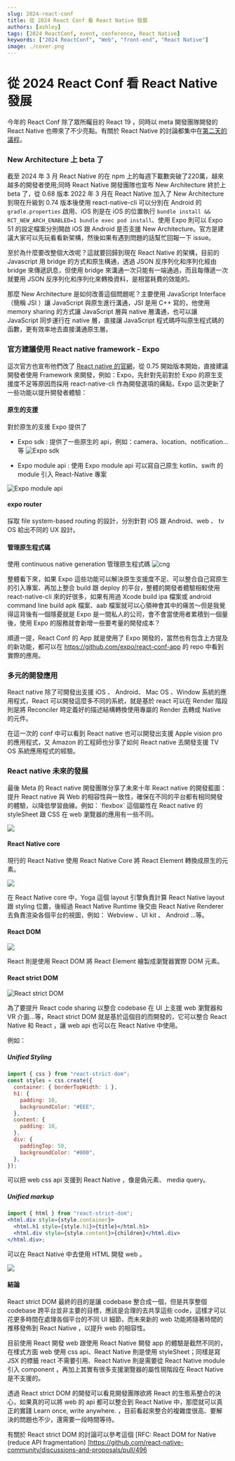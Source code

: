 ```yaml
---
slug: 2024-react-conf
title: 從 2024 React Conf 看 React Native 發展
authors: [ashley]
tags: [2024 ReactConf, event, conference, React Native]
keywords: ["2024 ReactConf", "Web", "front-end", "React Native"]
image: ./cover.png
---
```


# 從 2024 React Conf 看 React Native 發展

今年的 React Conf 除了眾所矚目的 React 19 ，同時以 meta 開發團隊開發的 React Native 也帶來了不少亮點。有關於 React Native 的討論都集中在[第二天的議程](https://www.youtube.com/watch?v=0ckOUBiuxVY)。

### New Architecture 上 beta 了

截至 2024 年 3 月 React Native 的在 npm 上的每週下載數突破了220萬，越來越多的開發者使用;同時 React Native 開發團隊也宣布 New Architecture 終於上 beta 了，從 0.68 版本 2022 年 3 月在 React Native 加入了 New Architecture 到現在升級到 0.74 版本後使用 react-native-cli 可以分別在 Android 的 `gradle.properties` 啟用、iOS 則是在 iOS 的位置執行 `bundle install && RCT_NEW_ARCH_ENABLED=1 bundle exec pod install`、使用 Expo 則可以 Expo 51 的設定檔案分別開啟 iOS 跟 Android 是否支援 New Architecture。官方是建議大家可以先玩看看新架構，然後如果有遇到問題的話幫忙回報一下 issue。

至於為什麼要改整個大改呢？這就要回歸到現在 React Native 的架構，目前的 Javascript 用 bridge 的方式和原生構通，透過 JSON 反序列化和序列化經由 bridge 來傳遞訊息，但使用 bridge 來溝通一次只能有一端通過，而且每傳遞一次就要用 JSON 反序列化和序列化來轉換資料，是相當耗費的效能的。

那麼 New Architecture 是如何改善這個問題呢？主要使用 JavaScript Interface（簡稱 JSI ）讓 JavaScript 與原生進行溝通，JSI 是用 C++ 寫的，他使用 memory sharing 的方式讓 JavaScript 層與 native 層溝通，也可以讓 JavaScript 同步運行在 native 層，直接讓 JavaScript 程式碼呼叫原生程式碼的函數，更有效率地去直接溝通原生層。

### 官方建議使用 React native framework - Expo

這次官方也宣布他們改了 [React native 的官網](https://reactnative.dev/docs/environment-setup)，從 0.75 開始版本開始，直接建議開發者使用 Framework 來開發，例如：Expo，先針對先前對於 Expo 的原生支援度不足等原因而採用 react-native-cli 作為開發選項的痛點，Expo 這次更新了一些功能以提升開發者體驗：

#### 原生的支援

對於原生的支援 Expo 提供了

- Expo sdk : 提供了一些原生的 api，例如：camera、location、notification...等
  ![Expo sdk ](./expo-sdk.png)

- Expo module api : 使用 Expo module api 可以寫自己原生 kotlin、swift 的 module 引入 React-Native 專案

![Expo module api](./expo-module-api.png)

#### expo router

採取 file system-based routing 的設計，分別針對 iOS 跟 Android、web 、 tv OS 給出不同的 UX 設計。

#### 管理原生程式碼

使用 continuous native generation 管理原生程式碼
![cng](./cng.png)

整體看下來，如果 Expo 這些功能可以解決原生支援度不足、可以整合自己寫原生的引入專案、再加上整合 build 跟 deploy 的平台，整體的開發者體驗相較使用 react-native-cli 來的好很多，如果有用過 Xcode build ipa 檔案或 android command line build apk 檔案、aab 檔案就可以心領神會其中的痛苦～但是我覺得這背後有一個隱憂就是 Expo 是一間私人的公司，會不會當使用者累積到一個量後，使用 Expo 的服務就會新增一些要考量的開發成本？

順道一提，React Conf 的 App 就是使用了 Expo 開發的，當然也有包含上方提及的新功能，都可以在 https://github.com/expo/react-conf-app 的 repo 中看到實際的應用。

### 多元的開發應用

React native 除了可開發出支援 iOS 、 Android、 Mac OS 、Window 系統的應用程式，React 可以開發這麼多不同的系統，就是基於 react 可以在 Render 階段則是將 Reconciler 時定義好的描述結構轉換使用專屬的 Render 去轉成 Native 的元件。

在這一次的 conf 中可以看到 React native 也可以開發出支援 Apple vision pro 的應用程式，又 Amazon 的工程師也分享了如何 React native 去開發支援 TV OS 系統應用程式的經驗。

### React native 未來的發展

最後 Meta 的 React native 開發團隊分享了未來十年 React native 的開發藍圖：提升 React native 與 Web 的相容性與一致性，確保在不同的平台都有相同開發的體驗，以降低學習曲線。例如：ˋflexboxˋ 這個屬性在 React native 的 styleSheet 跟 CSS 在 web 瀏覽器的應用有一些不同。

![](./1.png)

#### React Native core

現行的 React Native 使用 React Native Core 將 React Element 轉換成原生的元素。

![](./2.png)

在 React Native core 中，Yoga 這個 layout 引擎負責計算 React Native layout 跟 styling 位置，後經過 React Native Runtime 後交由 React Native Renderer 去負責渲染各個平台的視圖，例如： Webview 、UI kit 、 Android ...等。

#### React DOM

![](./3.png)

React 則是使用 React DOM 將 React Element 繪製成瀏覽器實際 DOM 元素。

#### React strict DOM

![React strict DOM](./4.png)

為了要提升 React code sharing 以整合 codebase 在 UI 上支援 web 瀏覽器和 VR 介面...等，React strict DOM 就是基於這個目的而開發的，它可以整合 React Native 和 React ，讓 web api 也可以在 React Native 中使用。

例如：

##### Unified Styling

```jsx
import { css } from "react-strict-dom";
const styles = css.create({
  container: { borderTopWidth: 1 },
  h1: {
    padding: 10,
    backgroundColor: "#EEE",
  },
  content: {
    padding: 10,
  },
  div: {
    paddingTop: 50,
    backgroundColor: "#000",
  },
});
```

可以把 web css api 支援到 React Native ，像是偽元素、 media query。

##### Unified markup

```jsx
import { html } from "react-strict-dom";
<html.div style={style.container}>
  <html.h1 style={style.h1}>{title}</html.h1>
  <html.div style={style.content}>{children}</html.div>
</html.div>;
```

可以在 React Native 中去使用 HTML 開發 web 。

![](https://user-images.githubusercontent.com/239676/205388313-e58f8793-51cd-4a6e-86e7-89425fd2d0e1.png)

#### 結論

React strict DOM 最終的目的是讓 codebase 整合成一個，但是共享整個 codebase 跨平台並非主要的目標，應該是合理的去共享這些 code，這樣才可以花更多時間在處理各個平台的不同 UI 細節，而未來新的 web 功能將隨著時間的推移發佈到 React Native ，以提升 web 的相容性。

目前使用 React 開發 web 跟使用 React Native 開發 app 的體驗是截然不同的，在樣式方面 web 使用 css api、React Native 則是使用 styleSheet；同樣是寫 JSX 的標籤 react 不需要引用、React Native 則是需要從 React Native module 引入 component ，再加上其實有很多支援瀏覽器的屬性現階段在 React Native 是不支援的。

透過 React strict DOM 的開發可以看見開發團隊欲將 React 的生態系整合的決心，如果真的可以將 web 的 api 都可以整合到 React Native 中，那麼就可以真正的實踐 Learn once, write anywhere. ，目前看起來整合的複雜度很高、要解決的問題也不少，還需要一段時間等待。

有關於 React strict DOM 的討論可以參考這個 [RFC: React DOM for Native (reduce API fragmentation) ]https://github.com/react-native-community/discussions-and-proposals/pull/496
